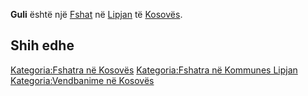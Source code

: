 {{Fshat në Kosovës
 | Emri                = Guli
| sqi_D_name = Guli
| sqi_D_FULL_NAME_RO = Guli
| sqi_D_FULL_NAME_ND_RO = Guli
| sqi_D_SORT_NAME_RG = GULI
| sqi_D_FULL_NAME_RG = Guli
| sqi_D_FULL_NAME_ND_RG = Guli
| srp_N_name = Gulije
| srp_N_FULL_NAME_RO = Gulije
| srp_N_FULL_NAME_ND_RO = Gulije
| srp_N_SORT_NAME_RG = GULIJE
| srp_N_FULL_NAME_RG = Gulije
| srp_N_FULL_NAME_ND_RG = Gulije
| srp_NS_name = Гулије
| srp_NS_FULL_NAME_RO = Гулије
| srp_NS_FULL_NAME_ND_RO = Гулије
| srp_NS_SORT_NAME_RG = ГУЛИЈЕ
| srp_NS_FULL_NAME_RG = Гулије
| srp_NS_FULL_NAME_ND_RG = Гулије

 | Emri (Rasa dhanore) = 
 | Figura              = 
 | Shteti              = Kosovo
 | Komuna              = Lipjan
 | Kodi postar         = 
 | Sipërfaqja          = 

 | Popullsia           = 

 | Regj. i popullsisë  = 
 | Dend. e popullsisë  = 
 | Faqja zyrtare       = 
 <!--- Koordinatat ----> 
 | Gjerësia            = 43.148056
 | Gjatësia            = 20.718889
 | Lartësia            = 
}}
'''Guli''' është një [[Fshat]] në [[Lipjan]] të [[Kosovës]].

<!-- == Gjeografia == -->
<!-- == Historia == -->
<!-- == Demografia == -->
== Shih edhe ==
{{Komuna Lipjan}}
{{Kosovo-Administrata-Cung}}

[[Kategoria:Fshatra në Kosovës]]
[[Kategoria:Fshatra në Kommunes Lipjan]]
[[Kategoria:Vendbanime në Kosovës]]
